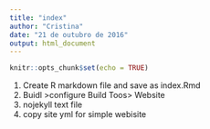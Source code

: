 ```yaml
---
title: "index"
author: "Cristina"
date: "21 de outubro de 2016"
output: html_document
---
```


```r
knitr::opts_chunk$set(echo = TRUE)
```

1. Create R markdown file and save as index.Rmd
2. Buidl >configure Build Toos> Website
3. nojekyll text file
4. copy site yml for simple webisite

